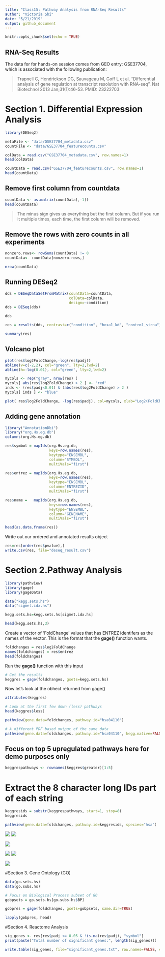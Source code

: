 ```yaml
---
title: "Class15: Pathway Analysis from RNA-Seq Results"
author: "Victoria Shi"
date: "5/21/2019"
output: github_document
---
```


```r
knitr::opts_chunk$set(echo = TRUE)
```

## RNA-Seq Results
The data for for hands-on session comes from GEO entry: GSE37704, which is associated with the following publication:

>Trapnell C, Hendrickson DG, Sauvageau M, Goff L et al. "Differential analysis of gene regulation at transcript resolution with RNA-seq". Nat Biotechnol 2013 Jan;31(1):46-53. PMID: 23222703


# Section 1. Differential Expression Analysis

```r
library(DESeq2)
```

```r
metaFile <- "data/GSE37704_metadata.csv"
countFile <- "data/GSE37704_featurecounts.csv"
```

```r
colData = read.csv("GSE37704_metadata.csv", row.names=1)
head(colData)
```

```r
countData = read.csv("GSE37704_featurecounts.csv", row.names=1)
head(countData)
```

## Remove first column from countdata
```r
countData <- as.matrix(countData[,-1])
head(countData)
```

>The minus sign gives us everything but the first column. But if you run it multiple times, each time, the first column will be removed.

## Remove the rows with zero counts in all experiments
```r
nonzero.rows<- rowSums(countData) != 0
countData<- countData[nonzero.rows,]
```

```r
nrow(countData)
```

## Running DESeq2

```r
dds = DESeqDataSetFromMatrix(countData=countData,
                             colData=colData,
                             design=~condition)
dds = DESeq(dds)
```

```r
dds
```

```r
res = results(dds, contrast=c("condition", "hoxa1_kd", "control_sirna"))
```

```r
summary(res)
```

## Volcano plot

```r
plot(res$log2FoldChange,-log(res$padj))
abline(v=c(-2,2), col="green", lty=2,lwd=2)
abline(h=-log(0.01), col="green", lty=2,lwd=2)
```

```r
mycols <- rep("gray", nrow(res) )
mycols[ abs(res$log2FoldChange) > 2 ] <- "red"
inds <- (res$padj<0.01) & (abs(res$log2FoldChange) > 2 )
mycols[ inds ] <- "blue"

plot( res$log2FoldChange, -log(res$padj), col=mycols, xlab="Log2(FoldChange)", ylab="-Log(P-value)" )
```

## Adding gene annotation
```r
library("AnnotationDbi")
library("org.Hs.eg.db")
columns(org.Hs.eg.db)

res$symbol = mapIds(org.Hs.eg.db,
                    keys=row.names(res), 
                    keytype="ENSEMBL",
                    column="SYMBOL",
                    multiVals="first")

res$entrez = mapIds(org.Hs.eg.db,
                    keys=row.names(res),
                    keytype="ENSEMBL",
                    column="ENTREZID",
                    multiVals="first")

res$name =   mapIds(org.Hs.eg.db,
                    keys=row.names(res),
                    keytype="ENSEMBL",
                    column="GENENAME",
                    multiVals="first")

head(as.data.frame(res))
```

Write out our ordered and annotated results object

```r
res=res[order(res$pvalue),]
write.csv(res, file="deseq_result.csv")
```

# Section 2.Pathway Analysis

```r
library(pathview)
library(gage)
library(gageData)
```

```r
data("kegg.sets.hs")
data("sigmet.idx.hs")

kegg.sets.hs=kegg.sets.hs[sigmet.idx.hs]
```

```r
head(kegg.sets.hs,3)
```

Create a vector of 'FoldChange' values that has ENTREZ identifers as the names of the vector. This is the format that the **gage()** function wants.
```r
foldchanges = res$log2FoldChange
names(foldchanges) = res$entrez
head(foldchanges)
```

Run the **gage()** function with this input

```r
# Get the results
keggres = gage(foldchanges, gsets=kegg.sets.hs)
```


Now let's look at the obhect returned from gage()
```r
attributes(keggres)
```

```r
# Look at the first few down (less) pathways
head(keggres$less)
```

```r
pathview(gene.data=foldchanges, pathway.id="hsa04110")
```

```r
# A different PDF based output of the same data
pathview(gene.data=foldchanges, pathway.id="hsa04110", kegg.native=FALSE)
```

## Focus on top 5 upregulated pathways here for demo purposes only
```r
keggrespathways <- rownames(keggres$greater)[1:5]
```


# Extract the 8 character long IDs part of each string
```r
keggresids = substr(keggrespathways, start=1, stop=8)
keggresids
```

```r
pathview(gene.data=foldchanges, pathway.id=keggresids, species="hsa")
```

![](hsa00140.pathview.png)
![](hsa04110.pathview.png)

![](hsa04142.pathview.png)

![](hsa04330.pathview.png)
![](hsa04630.pathview.png)

![](hsa04640.pathview.png)

#Section 3. Gene Ontology (GO)

```r
data(go.sets.hs)
data(go.subs.hs)

# Focus on Biological Process subset of GO
gobpsets = go.sets.hs[go.subs.hs$BP]

gobpres = gage(foldchanges, gsets=gobpsets, same.dir=TRUE)

lapply(gobpres, head)
```


#Section 4. Reactome Analysis

```r
sig_genes <- res[res$padj <= 0.05 & !is.na(res$padj), "symbol"]
print(paste("Total number of significant genes:", length(sig_genes)))
```

```r
write.table(sig_genes, file="significant_genes.txt", row.names=FALSE, col.names=FALSE, quote=FALSE)
```











